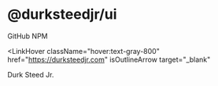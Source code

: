 
<Meta title="Docs/Overview" />

# @durksteedjr/ui

<Grid className="!mt-4 grid-cols-2 gap-4 md:!mt-8 md:gap-6">
  <LinkBadge
    href="https://github.com/durksteedjr/monorepo/tree/main/durksteedjr/ui"
    isOutlineArrow
    target="_blank"
  >
    <Span>GitHub</Span>
  </LinkBadge>
  <LinkBadge
    href="https://www.npmjs.com/package/@durksteedjr/ui"
    isOutlineArrow
    target="_blank"
  >
    <Span>NPM</Span>
  </LinkBadge>
</Grid>

<br />

<LinkHover
  className="hover:text-gray-800"
  href="https://durksteedjr.com"
  isOutlineArrow
  target="\_blank"
>
  <Span>Durk Steed Jr.</Span>
</LinkHover>
